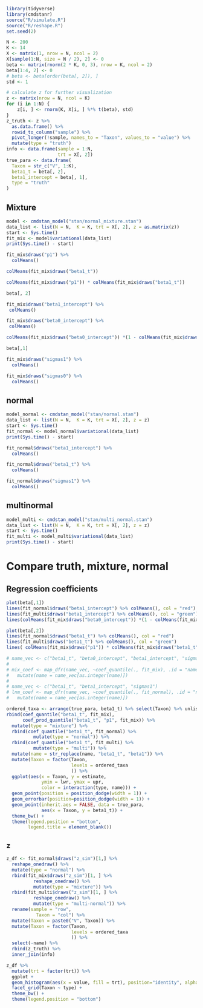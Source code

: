 
```r
library(tidyverse)
library(cmdstanr)
source("R/simulate.R")
source("R/reshape.R")
set.seed(2)
```

```r
N <- 200
K <- 14
X <- matrix(1, nrow = N, ncol = 2)
X[sample(1:N, size = N / 2), 2] <- 0
beta <- matrix(rnorm(2 * K, 0, 3), nrow = K, ncol = 2)
beta[1:4, 2] <- 0
# beta <- beta[order(beta[, 2]), ]
std <- 1
```

```r
# calculate z for further visualization
z <- matrix(nrow = N, ncol = K)
for (i in 1:N) {
    z[i, ] <- rnorm(K, X[i, ] %*% t(beta), std)
}
z_truth <- z %>%
  as.data.frame() %>%
  rowid_to_column("sample") %>%
  pivot_longer(!sample, names_to = "Taxon", values_to = "value") %>%
  mutate(type = "truth")
info <- data.frame(sample = 1:N, 
                   trt = X[, 2])
true_para <- data.frame(
  Taxon = str_c("V", 1:K),
  beta1_t = beta[, 2],
  beta1_intercept = beta[, 1],
  type = "truth"
)
```


## Mixture
```r

model <- cmdstan_model("stan/normal_mixture.stan")
data_list <- list(N = N,  K = K, trt = X[, 2], z = as.matrix(z))
start <- Sys.time()
fit_mix <- model$variational(data_list)
print(Sys.time() - start)
```



```r
fit_mix$draws("p1") %>%
  colMeans()
```
```r
colMeans(fit_mix$draws("beta1_t"))
```

```r
colMeans(fit_mix$draws("p1")) * colMeans(fit_mix$draws("beta1_t"))
```


```r
beta[, 2]
```


```r
fit_mix$draws("beta1_intercept") %>%
 colMeans()
```
```r
fit_mix$draws("beta0_intercept") %>%
 colMeans()
```
```r
colMeans(fit_mix$draws("beta0_intercept")) *(1 - colMeans(fit_mix$draws("p1"))) + colMeans(fit_mix$draws("p1")) * colMeans(fit_mix$draws("beta1_intercept"))
```
```r
beta[,1]
```

```r
fit_mix$draws("sigmas1") %>%
  colMeans()

fit_mix$draws("sigmas0") %>%
  colMeans()
```


## normal
```r
model_normal <- cmdstan_model("stan/normal.stan")
data_list <- list(N = N,  K = K, trt = X[, 2], z = z)
start <- Sys.time()
fit_normal <- model_normal$variational(data_list)
print(Sys.time() - start)
```




```r
fit_normal$draws("beta1_intercept") %>%
  colMeans()
```

```r
fit_normal$draws("beta1_t") %>%
  colMeans()
```
```r
fit_normal$draws("sigmas1") %>%
  colMeans()
```
## multinormal
```r
model_multi <- cmdstan_model("stan/multi_normal.stan")
data_list <- list(N = N,  K = K, trt = X[, 2], z = z)
start <- Sys.time()
fit_multi <- model_multi$variational(data_list)
print(Sys.time() - start)
```

# Compare truth, mixture, normal
## Regression coefficients
```r
plot(beta[,1])
lines(fit_normal$draws("beta1_intercept") %>% colMeans(), col = "red")
lines(fit_multi$draws("beta1_intercept") %>% colMeans(), col = "green")
lines(colMeans(fit_mix$draws("beta0_intercept")) *(1 - colMeans(fit_mix$draws("p1"))) + colMeans(fit_mix$draws("p1")) * colMeans(fit_mix$draws("beta1_intercept")), col = "blue")
```

```r
plot(beta[,2])
lines(fit_normal$draws("beta1_t") %>% colMeans(), col = "red")
lines(fit_multi$draws("beta1_t") %>% colMeans(), col = "green")
lines( colMeans(fit_mix$draws("p1")) * colMeans(fit_mix$draws("beta1_t")), col = "blue")
```

```r
# name_vec <- c("beta1_t", "beta0_intercept", "beta1_intercept", "sigmas1", "sigmas0")
# 
# mix_coef <- map_dfr(name_vec, ~coef_quantile(., fit_mix), .id = "name") %>%
#   mutate(name = name_vec[as.integer(name)])
# 
# name_vec <- c("beta1_t", "beta1_intercept", "sigmas1")
# lnm_coef <- map_dfr(name_vec, ~coef_quantile(., fit_normal), .id = "name") %>%
#   mutate(name = name_vec[as.integer(name)])
```
```r
ordered_taxa <- arrange(true_para, beta1_t) %>% select(Taxon) %>% unlist
rbind(coef_quantile("beta1_t", fit_mix),
      coef_prod_quantile("beta1_t", "p1", fit_mix)) %>%
  mutate(type = "mixture") %>%
  rbind(coef_quantile("beta1_t", fit_normal) %>%
          mutate(type = "normal")) %>%
  rbind(coef_quantile("beta1_t", fit_multi) %>%
          mutate(type = "multi")) %>%
  mutate(name = str_replace(name, "beta1_t", "beta1")) %>%
  mutate(Taxon = factor(Taxon,
                        levels = ordered_taxa
                        )) %>%
  ggplot(aes(x = Taxon, y = estimate, 
             ymin = lwr, ymax = upr,
             color = interaction(type, name))) +
  geom_point(position = position_dodge(width = 1)) +
  geom_errorbar(position=position_dodge(width = 1)) +
  geom_point(inherit.aes = FALSE, data = true_para,
             aes(x = Taxon, y = beta1_t)) +
  theme_bw() +
  theme(legend.position = "bottom",
        legend.title = element_blank())
```


## `z`
```r
z_df <- fit_normal$draws("z_sim")[1,] %>%
  reshape_onedraw() %>%
  mutate(type = "normal") %>%
  rbind(fit_mix$draws("z_sim")[1, ] %>%
          reshape_onedraw() %>%
          mutate(type = "mixture")) %>%
  rbind(fit_multi$draws("z_sim")[1, ] %>%
          reshape_onedraw() %>%
          mutate(type = "multi-normal")) %>%
  rename(sample = "row",
           Taxon = "col") %>%
  mutate(Taxon = paste0("V", Taxon)) %>%
  mutate(Taxon = factor(Taxon,
                        levels = ordered_taxa
                        )) %>%
  select(-name) %>%
  rbind(z_truth) %>%
  inner_join(info)
```

```r
z_df %>%
  mutate(trt = factor(trt)) %>%
  ggplot +
  geom_histogram(aes(x = value, fill = trt), position="identity", alpha = 0.6, bins = 50) +
  facet_grid(Taxon ~ type) +
  theme_bw() +
  theme(legend.position = "bottom")
```

